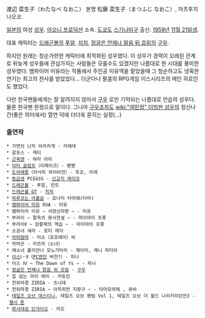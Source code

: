 渡辺 菜生子（わたなべ なおこ）
본명 松藤 菜生子（まつふじ なおこ）, 마츠후지 나오코.

[[일본]]의 여성 [[성우]]. [[아오니 프로덕션]] 소속. [[도쿄]]도 [[스기나미]]구 출신. [[1959년]] [[11월 21일]]생.

대표 캐릭터는 [[드래곤볼]]의 [[푸알]], [[치치(드래곤볼)|치치]], [[정글은 언제나 맑음 뒤 흐림]]의 [[구우(정글은 언제나 맑음 뒤 흐림)|구우]].

하지만 원래는 청순가련한 캐릭터에 최적화된 성우였다. 이 성우가 경력이 오래된 관계로 뒤늦게 성우들에 관심가지는 사람들은 모를수도 있겠지만 나름대로 한 시대를 풍미한 성우였다. 뱀파이어 미유라는 작품에서 주인공 미유역을 맡았을때 그 청순하고도 냉혹한 연기는 최고의 찬사를 받았었다... 더군다나 팔콤의 RPG게임 이스시리즈의 메인 히로인도 했었다. 

다만 한국팬들에게는 잘 알려지지 않아서 [[구우(정글은 언제나 맑음 뒤 흐림)|구우]] 로만 기억되는 나름대로 안습의 성우다. 물론 한국팬 한정으로 말이다. 그나마 [[구우(정글은 언제나 맑음 뒤 흐림)|구우]]조차도 [[wiki:"여민정" 더빙판 성우]]의 정신나간(좋은 의미에서) 열연 덕에 더더욱 묻히는 실정(...) 

=== 출연작 ===
 * 가면의 닌자 아카카게 - 카에데
 * 갈포스 - 캐티
 * [[근육맨]] - 여자 아이
 * [[닥터 슬럼프]]（리메이크）- 펜쨩
 * [[도라에몽]]（아사히 하이비전）- 후코, 리레
 * [[동급생]] PCE&SS - [[신교지 레이코]]
 * [[드래곤볼]] - 푸알, 민트
 * [[드래곤볼 GT]] - [[치치(드래곤볼)|치치]]
 * [[마루코는 아홉살]] - 호나미 타마에(타마)
 * [[뱀파이어 미유]] OVA - 미유
 * 뱀파이어 미유 ~ 서양신마편 ~ - 미유
 * 부라이 ~ 팔옥의 용사전설 ~ - 마이마이 프롯
 * 부라이Ⅱ ~ 암황제의 역습 ~ - 마이마이 프롯
 * 소공녀 세라 - 로티 레이
 * [[아따맘마]] - 미소（호호에미）씨
 * 악마군 - 카르마（소녀）
 * 애소녀 폴리안나 모노가타리 - 제이미, 제니 피티아
 * [[이스]]Ⅰ・Ⅱ（[[PC엔진]] 버전?）- 피나
 * 이스 Ⅳ ~ The Dawn of Ys ~ - 피나
 * [[정글은 언제나 맑음 뒤 흐림]] - [[구우(정글은 언제나 맑음 뒤 흐림)|구우]]
 * 집 없는 아이 레미 - 카토린
 * 천외마경 ZIRIA - 츠나데
 * 천외마경 ZIRIA ~ 아득히먼 지팡구 ~ - 타마모히메 , 큐비
 * [[테일즈 오브 데스티니]], 테일즈 오브 팬텀 Vol 1, 테일즈 오브 더 월드 나리키리던전3 - [[첼시 톤]]
 * [[파사대성 단가이오]] - 미도
